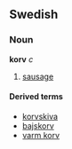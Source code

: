 ==Swedish==
===Noun===
'''korv''' ''c''

# [[sausage]]

====Derived terms====
*[[korvskiva]]
*[[bajskorv]]
*[[varm korv]]